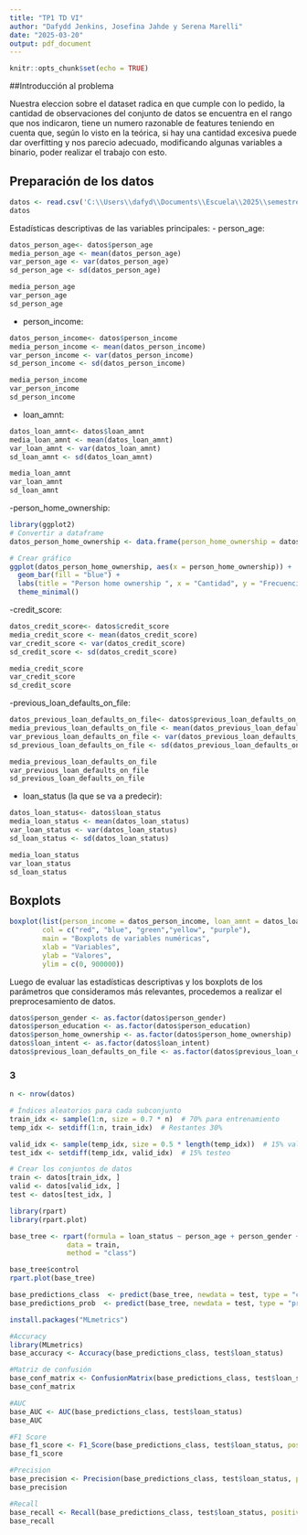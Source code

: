 ---
title: "TP1 TD VI"
author: "Dafydd Jenkins, Josefina Jahde y Serena Marelli"
date: "2025-03-20"
output: pdf_document
---

```{r setup, include=FALSE}
knitr::opts_chunk$set(echo = TRUE)
```
##Introducción al problema



Nuestra eleccion sobre el dataset radica en que cumple con lo pedido, la cantidad de observaciones del conjunto de datos se encuentra en el rango que nos indicaron, tiene un numero razonable de features teniendo en cuenta que, según lo visto en la teórica, si hay una cantidad excesiva puede dar overfitting y nos parecio adecuado, modificando algunas variables a binario,  poder realizar el trabajo con esto.



## Preparación de los datos
```{r ej2, echo=FALSE}

datos <- read.csv('C:\\Users\\dafyd\\Documents\\Escuela\\2025\\semestre 1\\TD6\\TP1\\loan_data.csv', header=TRUE)
datos

```

Estadísticas descriptivas de las variables principales:
- person_age: 
```{r ej2, echo=FALSE}
datos_person_age<- datos$person_age
media_person_age <- mean(datos_person_age)
var_person_age <- var(datos_person_age)
sd_person_age <- sd(datos_person_age)

media_person_age
var_person_age
sd_person_age
```
- person_income:
```{r ej2, echo=FALSE}
datos_person_income<- datos$person_income
media_person_income <- mean(datos_person_income)
var_person_income <- var(datos_person_income)
sd_person_income <- sd(datos_person_income)

media_person_income
var_person_income
sd_person_income
```
- loan_amnt:
```{r ej2, echo=FALSE}
datos_loan_amnt<- datos$loan_amnt
media_loan_amnt <- mean(datos_loan_amnt)
var_loan_amnt <- var(datos_loan_amnt)
sd_loan_amnt <- sd(datos_loan_amnt)

media_loan_amnt
var_loan_amnt
sd_loan_amnt
```
-person_home_ownership:
```{r ej2, echo=FALSE}
library(ggplot2)
# Convertir a dataframe
datos_person_home_ownership <- data.frame(person_home_ownership = datos$person_home_ownership)

# Crear gráfico
ggplot(datos_person_home_ownership, aes(x = person_home_ownership)) + 
  geom_bar(fill = "blue") +
  labs(title = "Person home ownership ", x = "Cantidad", y = "Frecuencia") +
  theme_minimal()
```

-credit_score:
```{r ej2, echo=FALSE}
datos_credit_score<- datos$credit_score
media_credit_score <- mean(datos_credit_score)
var_credit_score <- var(datos_credit_score)
sd_credit_score <- sd(datos_credit_score)

media_credit_score
var_credit_score
sd_credit_score
```

-previous_loan_defaults_on_file:
```{r ej2, echo=FALSE}
datos_previous_loan_defaults_on_file<- datos$previous_loan_defaults_on_file
media_previous_loan_defaults_on_file <- mean(datos_previous_loan_defaults_on_file)
var_previous_loan_defaults_on_file <- var(datos_previous_loan_defaults_on_file)
sd_previous_loan_defaults_on_file <- sd(datos_previous_loan_defaults_on_file)

media_previous_loan_defaults_on_file
var_previous_loan_defaults_on_file
sd_previous_loan_defaults_on_file
```

- loan_status (la que se va a predecir):
```{r ej2, echo=FALSE}
datos_loan_status<- datos$loan_status
media_loan_status <- mean(datos_loan_status)
var_loan_status <- var(datos_loan_status)
sd_loan_status <- sd(datos_loan_status)

media_loan_status
var_loan_status
sd_loan_status
```

## Boxplots 
```{r ej2, echo=FALSE}
boxplot(list(person_income = datos_person_income, loan_amnt = datos_loan_amnt, credit_score = datos_credit_score, loan_status = datos_loan_status),
        col = c("red", "blue", "green","yellow", "purple"),
        main = "Boxplots de variables numéricas",
        xlab = "Variables",
        ylab = "Valores",
        ylim = c(0, 900000))
```

Luego de evaluar las estadísticas descriptivas y los boxplots de los parámetros que consideramos más relevantes, procedemos a realizar el preprocesamiento de datos.

```{r ej2, echo=FALSE}
datos$person_gender <- as.factor(datos$person_gender)
datos$person_education <- as.factor(datos$person_education)
datos$person_home_ownership <- as.factor(datos$person_home_ownership)
datos$loan_intent <- as.factor(datos$loan_intent)
datos$previous_loan_defaults_on_file <- as.factor(datos$previous_loan_defaults_on_file)
```

### 3
```{r ej3, echo=FALSE}
n <- nrow(datos)

# Índices aleatorios para cada subconjunto
train_idx <- sample(1:n, size = 0.7 * n)  # 70% para entrenamiento
temp_idx <- setdiff(1:n, train_idx)  # Restantes 30%

valid_idx <- sample(temp_idx, size = 0.5 * length(temp_idx))  # 15% validación
test_idx <- setdiff(temp_idx, valid_idx)  # 15% testeo

# Crear los conjuntos de datos
train <- datos[train_idx, ]
valid <- datos[valid_idx, ]
test <- datos[test_idx, ]
```

```{r ej3, echo=FALSE}
library(rpart)
library(rpart.plot)
```

```{r ej3, echo=FALSE}
base_tree <- rpart(formula = loan_status ~ person_age + person_gender + person_education + person_income + person_emp_exp + person_home_ownership + loan_amnt + loan_intent + loan_int_rate + loan_percent_income + cb_person_cred_hist_length + credit_score + previous_loan_defaults_on_file, 
              data = train, 
              method = "class")
```

```{r ej3, echo=FALSE}
base_tree$control
rpart.plot(base_tree)
```

```{r ej3, echo=FALSE}
base_predictions_class  <- predict(base_tree, newdata = test, type = "class")
base_predictions_prob  <- predict(base_tree, newdata = test, type = "prob")
```

```{r ej3, echo=FALSE}
install.packages("MLmetrics")
```

```{r ej3, echo=FALSE}
#Accuracy
library(MLmetrics)
base_accuracy <- Accuracy(base_predictions_class, test$loan_status)
```

```{r ej3, echo=FALSE}
#Matriz de confusión
base_conf_matrix <- ConfusionMatrix(base_predictions_class, test$loan_status)
base_conf_matrix
```

```{r ej3, echo=FALSE}
#AUC
base_AUC <- AUC(base_predictions_class, test$loan_status)
base_AUC
```

```{r ej3, echo=FALSE}
#F1 Score
base_f1_score <- F1_Score(base_predictions_class, test$loan_status, positive='1') # PREGUNTARRRR
base_f1_score
```

```{r ej3, echo=FALSE}
#Precision
base_precision <- Precision(base_predictions_class, test$loan_status, positive='1') # PREGUNTARRRR
base_precision
```

```{r ej3, echo=FALSE}
#Recall
base_recall <- Recall(base_predictions_class, test$loan_status, positive='1') # PREGUNTARRRR
base_recall
```